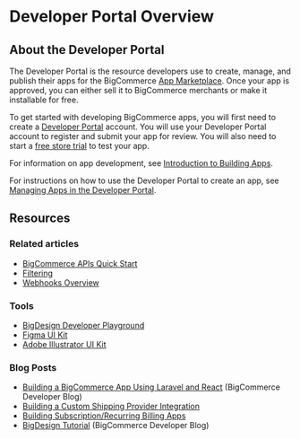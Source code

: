 # Developer Portal Overview

 

## About the Developer Portal

The Developer Portal is the resource developers use to create, manage, and publish their apps for the BigCommerce [App Marketplace](https://www.bigcommerce.com/apps/). Once your app is approved, you can either sell it to BigCommerce merchants or make it installable for free. 

To get started with developing BigCommerce apps, you will first need to create a [Developer Portal](https://devtools.bigcommerce.com/my/apps) account. You will use your Developer Portal account to register and submit your app for review. You will also need to start a [free store trial](https://www.bigcommerce.com/essentials/free-trial/) to test your app. 

For information on app development, see [Introduction to Building Apps](/docs/integrations/apps).

For instructions on how to use the Developer Portal to create an app, see [Managing Apps in the Developer Portal](/docs/integrations/apps/guide/developer-portal).

## Resources

### Related articles

* [BigCommerce APIs Quick Start](/archive/start/making-requests)
* [Filtering](/docs/start/about/common-query-params)
* [Webhooks Overview](/docs/integrations/webhooks)

### Tools
* [BigDesign Developer Playground](https://developer.bigcommerce.com/big-design)
* [Figma UI Kit](https://figma.com/file/jTVuUkiZ1j3rux8WHG4IKK/BigDesign-UI-Kit?node-id=0%3A1/duplicate)
* [Adobe Illustrator UI Kit](https://design.bigcommerce.com/bigdesign-ui-kit)

### Blog Posts

* [Building a BigCommerce App Using Laravel and React](https://medium.com/bigcommerce-developer-blog/building-a-bigcommerce-app-using-laravel-and-react-711ceceb5006) (BigCommerce Developer Blog)
* [Building a Custom Shipping Provider Integration](https://medium.com/bigcommerce-developer-blog/byo-custom-solutions-with-the-bigcommerce-shipping-provider-api-9ff9fcf4e1a3)
* [Building Subscription/Recurring Billing Apps](https://medium.com/bigcommerce-developer-blog/payments-api-build-headless-checkouts-and-recurring-billing-apps-on-bigcommerce-a4c556df1f0)
* [BigDesign Tutorial](https://medium.com/bigcommerce-developer-blog/bigdesign-build-native-looking-uis-with-the-bigcommerce-design-system-fb06a01a24f2) (BigCommerce Developer Blog)
